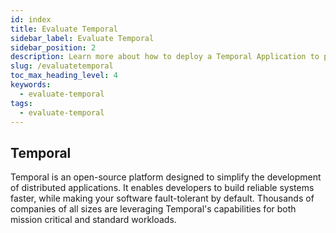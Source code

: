 ```yaml
---
id: index
title: Evaluate Temporal
sidebar_label: Evaluate Temporal
sidebar_position: 2
description: Learn more about how to deploy a Temporal Application to production.
slug: /evaluatetemporal
toc_max_heading_level: 4
keywords:
  - evaluate-temporal
tags:
  - evaluate-temporal
---
```


## Temporal

Temporal is an open-source platform designed to simplify the development of distributed applications.
It enables developers to build reliable systems faster, while making your software fault-tolerant by default.
Thousands of companies of all sizes are leveraging Temporal's capabilities for both mission critical and standard workloads.
